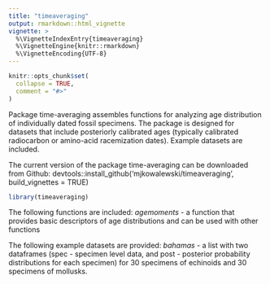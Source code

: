 ```yaml
---
title: "timeaveraging"
output: rmarkdown::html_vignette
vignette: >
  %\VignetteIndexEntry{timeaveraging}
  %\VignetteEngine{knitr::rmarkdown}
  %\VignetteEncoding{UTF-8}
---
```


```r
knitr::opts_chunk$set(
  collapse = TRUE,
  comment = "#>"
)
```

Package time-averaging assembles functions for analyzing age distribution of individually dated fossil specimens. The package is designed for datasets that include posteriorly calibrated ages (typically calibrated radiocarbon or amino-acid racemization dates). Example datasets are included.

The current version of the package time-averaging can be downloaded from Github:
devtools::install_github('mjkowalewski/timeaveraging', build_vignettes = TRUE)

```r
library(timeaveraging)
```

The following functions are included:
*agemoments* - a function that provides basic descriptors of age distributions and can be used with other functions

The following example datasets are provided:
*bahamas* - a list with two dataframes (spec - specimen level data, and post - posterior probability distributions for each specimen) for 30 specimens of echinoids and 30 specimens of mollusks.

